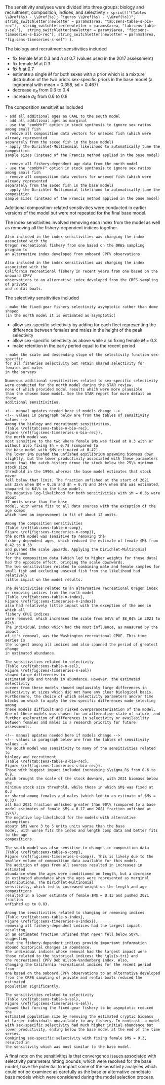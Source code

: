 The sensitivity analyses were divided into three groups: biology and recruitment,
composition, indices, and selectivity
`r sprintf("(Tables \\@ref(%s) - \\@ref(%s); Figures \\@ref(%s) - \\@ref(%s))", 
string_switchletter(newletter = params$area, "tab:sens-table-s-bio-rec"), 
string_switchletter(newletter = params$area, "tab:sens-table-s-sel"), 
string_switchletter(newletter = params$area, "fig:sens-timeseries-s-bio-rec"),
string_switchletter(newletter = params$area, "fig:sens-timeseries-s-sel")
)`.

The biology and recruitment sensitivities included

- fix female $M$ at 0.3 and $h$ at 0.7 (values used in the 2017 assessment)
- fix female $M$ at 0.3
- fix $h$ at 0.7
- estimate a single $M$ for both sexes with a prior which is a mixture distribution 
of the two priors sex-specific priors in the base model 
(a lognormal with mean = 0.358, sd = 0.467)
- decrease $\sigma_R$ from 0.6 to 0.4
- increase $\sigma_R$ from 0.6 to 0.8

The composition sensitivities included

```asis
- add all additional ages as CAAL to the south model
- add all additional ages as marginal
- use the "combM+F" option in stock synthesis to ignore sex ratios among small fish
- remove all composition data vectors for unsexed fish (which were already represented
separately from the sexed fish in the base model)
- apply the Dirichlet-Multinomial likelihood to automatically tune the composition 
sample sizes (instead of the Francis method applied in the base model)
```
```asis
- remove all fishery-dependent age data from the north model
- use the "combM+F" option in stock synthesis to ignore sex ratios among small fish
- remove all composition data vectors for unsexed fish (which were already represented
separately from the sexed fish in the base model)
- apply the Dirichlet-Multinomial likelihood to automatically tune the composition 
sample sizes (instead of the Francis method applied in the base model)
```

Additional composition-related sensitivities were conducted in earlier versions of
the model but were not repeated for the final base model.

The index sensitivities involved removing each index from the model as well
as removing all the fishery-dependent indices together.
```asis
Also included in the index sensitivities was changing the index associated with the
Oregon recreational fishery from one based on the ORBS sampling program to 
an alternative index developed from onboard CPFV observations.

```
```asis
Also included in the index sensitivities was changing the index associated with the 
California recreational fishery in recent years from one based on the onboard CPFV 
observations to an alternative index developed from the CRFS sampling of private 
and rental boats.
```

The selectivity sensitivities included
```asis
- make the fixed-gear fishery selectivity asymptotic rather than dome shaped
(in the north model it is estimated as asymptotic)
```
- allow sex-specific selectivity by adding for each fleet representing 
the difference between females and males in the height of the peak 
selectivity
- allow sex-specific selectivity as above while also fixing female $M$ = 0.3
- make retention in the early period equal to the recent period
```asis
- make the scale and descending slope of the selectivity function sex-specific 
for all fisheries selectivity but retain shared selectivity for females and males
in the surveys

Numerous additional sensitivities related to sex-specific selectivity
were conducted for the north model during the STAR review, 
none of which provided model results which were more plausible
than the chosen base model. See the STAR report for more detail on these
additional sensitivities.
```

```asis
<!-- manual updates needed here if models change -->
<!-- values in paragraph below are from the tables of sensitivity values -->
Among the biology and recruitment sensitivities,
(Table \ref{tab:sens-table-n-bio-rec}, 
Figure \ref{fig:sens-timeseries-n-bio-rec}),
the north model was 
most sensitive to the two where female $M$ was fixed at 0.3 with or
without also fixing $h = 0.7$ (compared to 
the base model with $M$ estimated at 0.42).
The lower $M$ pushed the unfished equilibrium spawning biomass down
slightly, but the lower productivity associated with these parameters 
meant that the catch history drove the stock below the 25\% minimum stock size 
threshold in the 1990s whereas the base model estimates that stock never
fell below that limit. The fraction unfished at the start of 2021 
was 32\% when $M = 0.3$ and $h = 0.7$ and 34\% when $h$ was estimated,
compared to 64\% in the base model. 
The negative log-likelihood for both sensitivities with $M = 0.3$ were about
17 units worse than the base 
model, with worse fits to all data sources with the exception of the age comps
which have an improvement in fit of about 12 units.

Among the composition sensitivities 
(Table \ref{tab:sens-table-n-comp}, 
Figure \ref{fig:sens-timeseries-n-comp}),
the north model was sensitive to removing the
fishery-dependent ages, which reduced the estimate of female $M$ from 0.42 to 0.33 
and pushed the scale upwards. Applying the Dirichlet-Multinomial likelihood 
for the composition data (which led to higher weights for these data) 
had the opposite effect, bringing the scale downwards. 
The two sensitivities related to combining male and female samples for 
small fish and excluding unsexed fish from the likelihood had relatively
little impact on the model results.

The sensitivities related to an alternative recreational Oregon index
or removing indices from the north model 
(Table \ref{tab:sens-table-n-index}, 
Figure \ref{fig:sens-timeseries-n-index})
also had relatively little impact with the exception of the one in which all 
fishery CPUE indices
were removed, which increased the scale from 64\% of $B_0$% in 2021 to 82\%.
The individual index which had the most influence, as measured by the impact
of it's removal, was the Washington recreational CPUE. This time series is
the longest among all indices and also spanned the period of greatest change
in estimated abundance.

The sensitivities related to selectivity
(Table \ref{tab:sens-table-n-sel}, 
Figure \ref{fig:sens-timeseries-n-sel})
showed large differences in
estimated $M$ and trends in abundance. However, the estimated selectivity
curves from these models showed implausibly large differences in 
selectivity at sizes which did not have any clear biological basis.
Furthermore, the choice of which selectivity parameters and/or time
blocks on which to apply the sex-specific differences made selecting among
these models difficult and risked overparameterization of the model.
One of these models was chosen for an alternative state of nature, and
further exploration of differences in selectivity or availability 
between females and males is a research priority for future assessments.

```

```asis
<!-- manual updates needed here if models change -->
<!-- values in paragraph below are from the tables of sensitivity values -->
The south model was sensitivity to many of the sensitivities related to 
biology and recruitment 
(Table \ref{tab:sens-table-s-bio-rec}, 
Figure \ref{fig:sens-timeseries-s-bio-rec}).
Those with biggest impact included increasing $\sigma_R$ from 0.6 to 0.8,
which brought the scale of the stock downard, with 2021 biomass below the 
minimum stock size threshold, while those in which $M$ was fixed at 0.3 
or shared among females and males (which led to an estimate of $M$ = 0.33)
all had 2021 fraction unfished greater than 90\% (compared to a base
model estimates of female $M$ = 0.17 and 2021 fraction unfished at 39\%).
The negative log-likelihood for the models with alternative assumptions
aboutn $M$ were 3 to 5 units units worse than the base 
model, with worse fits the index and length comp data and better fits to the age
compositions.

The south model was also sensitive to changes in composition data
(Table \ref{tab:sens-table-s-comp}, 
Figure \ref{fig:sens-timeseries-s-comp}). This is likely due to the 
smaller volume of composition data available for this model.
The addition of ages from all sources resulted in increases in estimated
abundance when the ages were conditioned on length, but a decrease
in estimated abundance when the ages were represented as marginal 
distributions. The Dirichlet-Multinomial
sensitivity, which led to increased weight on the length and age compositions
resulted in a lower estimate of female $M$ = 0.13 and pushed 2021 fraction
unfished up to 0.83.

Anong the sensitivities related to changing or removing indices
(Table \ref{tab:sens-table-s-index}, 
Figure \ref{fig:sens-timeseries-s-index}),
removing all fishery-dependent indices had the largest impact, resulting
in an estimated fraction unfished that never fell below 50\%, suggesting
that the fishery-dependent indices provide important information
abound historical changes in abundance.
The individual indices whose removal had the largest impact were
those related to the historical indices: the \gls{s-tri} and 
the recreational CPFV Deb Wilson-Vandenberg index. Also, 
changing the California recreational indices for the recent period from
one based on the onboard CPFV observations to an alternative developed 
from the CRFS sampling of private and rental boats reduced the estimated
population significantly.

The sensitivities related to selectivity
(Table \ref{tab:sens-table-s-sel}, 
Figure \ref{fig:sens-timeseries-s-sel}),
showed that forcing the fixed-gear fishery to be asymptotic reduced the 
estimated population size by removing the estimated cryptic biomass
of larger individuals unavailable to any fishery. In contrast, a model
with sex-specific selectivity had much higher initial abundance but 
lower productivity, ending below the base model at the end of the time series.
Combining sex-specific selectivity with fixing female $M$ = 0.3, resulted in 
the sensitivity which was most similar to the base model.

```

A final note on the sensitivities is that convergence issues associated
with selectivity parameters hitting bounds, which were resolved for the 
base model, have the potential to impact some of the sensitivity analyses 
which could not be examined as carefully as the base or alternative
candidate base models which were considered during the model selection 
process.
